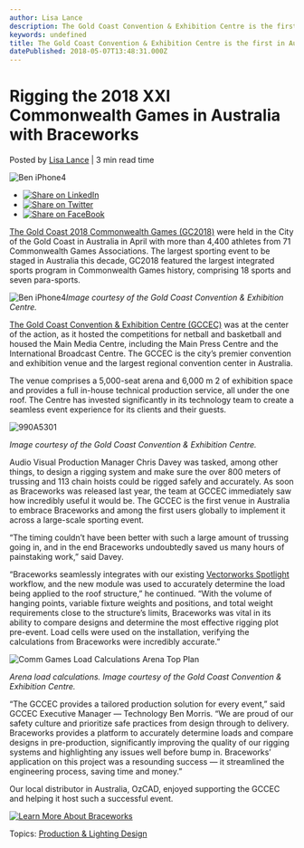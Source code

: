 ```yaml
---
author: Lisa Lance
description: The Gold Coast Convention & Exhibition Centre is the first in Australia to embrace Braceworks and implement it at a large-scale sporting event.
keywords: undefined
title: The Gold Coast Convention & Exhibition Centre is the first in Australia to embrace Braceworks and implement it at a large-scale sporting event. 
datePublished: 2018-05-07T13:48:31.000Z
---
```

  

# Rigging the 2018 XXI Commonwealth Games in Australia with Braceworks

 Posted by [Lisa Lance](https://blog.vectorworks.net/author/lisalance) | 3 min read time 

![Ben iPhone4](https://blog.vectorworks.net/hubfs/Blog%20Images/050718_Braceworks%20Commonwealth%20Games/Ben%20iPhone4.jpg) 

* [![Share on LinkedIn](https://2659751.fs1.hubspotusercontent-na1.net/hubfs/2659751/michaelDemo/share-LI.png)](http://www.linkedin.com/shareArticle?mini=true&url=https%3A%2F%2Fblog.vectorworks.net%2Frigging-the-2018-xxi-commonwealth-games-in-australia-with-braceworks)
* [![Share on Twitter](https://2659751.fs1.hubspotusercontent-na1.net/hubfs/2659751/michaelDemo/share-TW.png)](https://www.twitter.com/share?text=Rigging%20the%202018%20XXI%20Commonwealth%20Games%20in%20Australia%20with%20Braceworks&url=https%3A%2F%2Fblog.vectorworks.net%2Frigging-the-2018-xxi-commonwealth-games-in-australia-with-braceworks&via=PMGTweets)
* [![Share on FaceBook](https://2659751.fs1.hubspotusercontent-na1.net/hubfs/2659751/michaelDemo/share-FB.png)](https://www.facebook.com/sharer/sharer.php?u=https%3A%2F%2Fblog.vectorworks.net%2Frigging-the-2018-xxi-commonwealth-games-in-australia-with-braceworks)

[The Gold Coast 2018 Commonwealth Games (GC2018)](https://www.gc2018.com/) were held in the City of the Gold Coast in Australia in April with more than 4,400 athletes from 71 Commonwealth Games Associations. The largest sporting event to be staged in Australia this decade, GC2018 featured the largest integrated sports program in Commonwealth Games history, comprising 18 sports and seven para-sports.  

![Ben iPhone4](https://blog.vectorworks.net/hs-fs/hubfs/Blog%20Images/050718_Braceworks%20Commonwealth%20Games/Ben%20iPhone4.jpg?width=4032&height=3024&name=Ben%20iPhone4.jpg)_Image courtesy of the Gold Coast Convention & Exhibition Centre._ 

  
[The Gold Coast Convention & Exhibition Centre (GCCEC)](http://www.gccec.com.au/) was at the center of the action, as it hosted the competitions for netball and basketball and housed the Main Media Centre, including the Main Press Centre and the International Broadcast Centre. The GCCEC is the city’s premier convention and exhibition venue and the largest regional convention center in Australia.   

The venue comprises a 5,000-seat arena and 6,000 m 2  of exhibition space and provides a full in-house technical production service, all under the one roof. The Centre has invested significantly in its technology team to create a seamless event experience for its clients and their guests. 

![990A5301](https://blog.vectorworks.net/hs-fs/hubfs/Blog%20Images/050718_Braceworks%20Commonwealth%20Games/990A5301.jpg?width=5760&height=3840&name=990A5301.jpg) 

_Image courtesy of the Gold Coast Convention & Exhibition Centre._ 

  
Audio Visual Production Manager Chris Davey was tasked, among other things, to design a rigging system and make sure the over 800 meters of trussing and 113 chain hoists could be rigged safely and accurately. As soon as Braceworks was released last year, the team at GCCEC immediately saw how incredibly useful it would be. The GCCEC is the first venue in Australia to embrace Braceworks and among the first users globally to implement it across a large-scale sporting event.  
  
“The timing couldn’t have been better with such a large amount of trussing going in, and in the end Braceworks undoubtedly saved us many hours of painstaking work,” said Davey. 

“Braceworks seamlessly integrates with our existing [Vectorworks Spotlight](http://www.vectorworks.net/spotlight?utm%5Fcampaign=blog&utm%5Fsource=intext&utm%5Fmedium=planetvectorworks&utm%5Fcontent=goldcoastcommonwealthbraceworks050718) workflow, and the new module was used to accurately determine the load being applied to the roof structure,” he continued. “With the volume of hanging points, variable fixture weights and positions, and total weight requirements close to the structure’s limits, Braceworks was vital in its ability to compare designs and determine the most effective rigging plot pre-event. Load cells were used on the installation, verifying the calculations from Braceworks were incredibly accurate.” 

![Comm Games Load Calculations Arena Top Plan](https://blog.vectorworks.net/hs-fs/hubfs/Blog%20Images/050718_Braceworks%20Commonwealth%20Games/Comm%20Games%20Load%20Calculations%20Arena%20Top%20Plan.jpeg?width=1808&height=1278&name=Comm%20Games%20Load%20Calculations%20Arena%20Top%20Plan.jpeg) 

_Arena load calculations. Image courtesy of the Gold Coast Convention & Exhibition Centre._ 

  
“The GCCEC provides a tailored production solution for every event,” said GCCEC Executive Manager — Technology Ben Morris. “We are proud of our safety culture and prioritize safe practices from design through to delivery. Braceworks provides a platform to accurately determine loads and compare designs in pre-production, significantly improving the quality of our rigging systems and highlighting any issues well before bump in. Braceworks’ application on this project was a resounding success — it streamlined the engineering process, saving time and money.” 

Our local distributor in Australia, OzCAD, enjoyed supporting the GCCEC and helping it host such a successful event. 

[![Learn More About Braceworks](https://no-cache.hubspot.com/cta/default/3018241/e35407bc-4179-4815-8a54-fa0192fa1410.png)](https://cta-redirect.hubspot.com/cta/redirect/3018241/e35407bc-4179-4815-8a54-fa0192fa1410) 

 Topics: [Production & Lighting Design](https://blog.vectorworks.net/topic/production-lighting-design) 

  